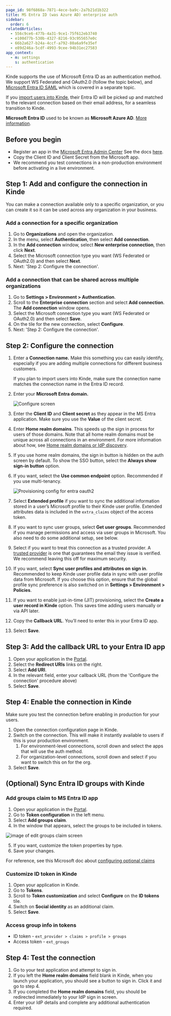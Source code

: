 ```yaml
---
page_id: 98f6868a-7871-4ece-ba9c-2a7b21d1b322
title: MS Entra ID (was Azure AD) enterprise auth
sidebar:
  order: 6
relatedArticles:
  - 556c9ce6-477b-4a31-9ce1-75f612eb3740
  - e100d77b-530b-4327-8216-93c955657e0c
  - 66b2a627-b24a-4ccf-a792-80a6a9fe35ef
  - e89d246a-5cdf-4993-9cee-94b31ec27583
app_context:
  - m: settings
    s: authentication
---
```


Kinde supports the use of Microsoft Entra ID as an authentication method. We support WS Federated and OAuth2.0 (follow the topic below), and [Microsoft Entra ID SAML](/authenticate/enterprise-connections/entra-id-saml/) which is covered in a separate topic.

If you [import users into Kinde](/manage-users/add-and-edit/import-users-in-bulk/), their Entra ID will be picked up and matched to the relevant connection based on their email address, for a seamless transition to Kinde.

<Aside>

**Microsoft Entra ID** used to be known as **Microsoft Azure AD**. [More information](https://learn.microsoft.com/en-gb/azure/active-directory/fundamentals/new-name).

</Aside>

## Before you begin

- Register an app in the [Microsoft Entra Admin Center](https://entra.microsoft.com/#home) See the docs [here](https://learn.microsoft.com/en-us/entra/identity-platform/quickstart-register-app/).
- Copy the Client ID and Client Secret from the Microsoft app.
- We recommend you test connections in a non-production environment before activating in a live environment.

## Step 1: Add and configure the connection in Kinde

<Aside>

You can make a connection available only to a specific organization, or you can create it so it can be used across any organization in your business. 

</Aside>

### Add a connection for a specific organization

1. Go to **Organizations** and open the organization. 
2. In the menu, select **Authentication**, then select **Add connection**.
3. In the **Add connection** window, select **New enterprise connection**, then click **Next**.
4. Select the Microsoft connection type you want (WS Federated or OAuth2.0) and then select **Next**.  
5. Next: 'Step 2: Configure the connection'.

### Add a connection that can be shared across multiple organizations

1. Go to **Settings > Environment > Authentication**.
2. Scroll to the **Enterprise connection** section and select **Add connection**. The **Add connection** window opens.
3. Select the Microsoft connection type you want (WS Federated or OAuth2.0) and then select **Save**.
4. On the tile for the new connection, select **Configure**.
5. Next: 'Step 2: Configure the connection'.

## Step 2: Configure the connection

1. Enter a **Connection name.** Make this something you can easily identify, especially if you are adding multiple connections for different business customers.

   <Aside type="warning">

   If you plan to import users into Kinde, make sure the connection name matches the connection name in the Entra ID record.

   </Aside>

2. Enter your **Microsoft Entra domain.**

   ![Configure screen](https://imagedelivery.net/skPPZTHzSlcslvHjesZQcQ/27b313dc-73c7-4bd5-927f-f8f3d5121800/public)

3. Enter the **Client ID** and **Client secret** as they appear in the MS Entra application. Make sure you use the **Value** of the client secret.
4. Enter **Home realm domains**. This speeds up the sign in process for users of those domains.
   Note that all home realm domains must be unique across all connections in an environment. For more information about how, see [Home realm domains or IdP discovery](/authenticate/enterprise-connections/home-realm-discovery/).
5. If you use home realm domains, the sign in button is hidden on the auth screen by default. To show the SSO button, select the **Always show sign-in button** option. 
6. If you want, select the **Use common endpoint** option. Recommended if you use multi-tenancy.

   ![Provisioning config for entra oauth2](https://imagedelivery.net/skPPZTHzSlcslvHjesZQcQ/c92fad8c-8c81-4481-e891-670a310fe300/public)

7. Select **Extended profile** if you want to sync the additional information stored in a user’s Microsoft profile to their Kinde user profile. Extended attributes data is included in the `extra_claims` object of the access token.
8. If you want to sync user groups, select **Get user groups**. Recommended if you manage permissions and access via user groups in Microsoft. You also need to do some additional setup, see below. 
9. Select if you want to treat this connection as a trusted provider. A [trusted provider](/authenticate/about-auth/identity-and-verification/) is one that guarantees the email they issue is verified. We recommend leaving this off for maximum security.
10. If you want, select **Sync user profiles and attributes on sign in**. Recommended to keep Kinde user profile data in sync with user profile data from Microsoft. If you choose this option, ensure that the global profile sync preference is also switched on in **Settings > Environment > Policies**.
11. If you want to enable just-in-time (JIT) provisioning, select the **Create a user record in Kinde** option. This saves time adding users manually or via API later.
12. Copy the **Callback URL**. You’ll need to enter this in your Entra ID app.
13. Select **Save**.

## Step 3: Add the callback URL to your Entra ID app

1. Open your application in the [Portal](https://entra.microsoft.com/#home).
2. Select the **Redirect URIs** links on the right.
3. Select **Add URI**.
4. In the relevant field, enter your callback URL (from the 'Configure the connection' procedure above)
5. Select **Save**.

## Step 4: Enable the connection in Kinde

Make sure you test the connection before enabling in production for your users.

1. Open the connection configuration page in Kinde.
2. Switch on the connection. This will make it instantly available to users if this is your production environment.
   1. For environment-level connections, scroll down and select the apps that will use the auth method.
   2. For organization-level connections, scroll down and select if you want to switch this on for the org. 
3. Select **Save**.

## (Optional) Sync Entra ID groups with Kinde

### Add groups claim to MS Entra ID app

1. Open your application in the [Portal](https://entra.microsoft.com/#home).
2. Go to **Token configuration** in the left menu. 
3. Select **Add groups claim**.
4. In the window that appears, select the groups to be included in tokens.

![image of edit groups claim screen](https://imagedelivery.net/skPPZTHzSlcslvHjesZQcQ/fed278be-bdcd-43b6-7130-8c866928b700/public)

5. If you want, customize the token properties by type.
6. Save your changes.

For reference, see this Microsoft doc about [configuring optional claims](https://learn.microsoft.com/en-us/entra/identity-platform/optional-claims?tabs=appui/) 

### Customize ID token in Kinde

1. Open your application in Kinde.
2. Go to **Tokens**.
3. Scroll to **Token customization** and select **Configure** on the **ID tokens** tile.
4. Switch on **Social identity** as an additional claim.
5. Select **Save**.

### Access group info in tokens

- ID token - `ext_provider > claims > profile > groups`
- Access token - `ext_groups`

## Step 4: Test the connection

1. Go to your test application and attempt to sign in.
2. If you left the **Home realm domains** field blank in Kinde, when you launch your application, you should see a button to sign in. Click it and go to step 4.
3. If you completed the **Home realm domains** field, you should be redirected immediately to your IdP sign in screen.
4. Enter your IdP details and complete any additional authentication required.
